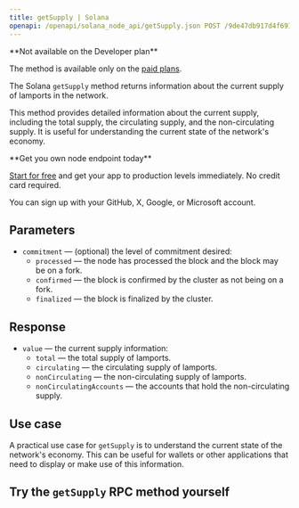 ---
title: getSupply | Solana
openapi: /openapi/solana_node_api/getSupply.json POST /9de47db917d4f69168e3fed02217d15b
---

<Note>
**Not available on the Developer plan**

The method is available only on the [paid plans](https://chainstack.com/pricing/).
</Note>


The Solana `getSupply` method returns information about the current supply of lamports in the network.

This method provides detailed information about the current supply, including the total supply, the circulating supply, and the non-circulating supply. It is useful for understanding the current state of the network's economy.

<Check>
**Get you own node endpoint today**

[Start for free](https://console.chainstack.com/) and get your app to production levels immediately. No credit card required.

You can sign up with your GitHub, X, Google, or Microsoft account.
</Check>


## Parameters

* `commitment` — (optional) the level of commitment desired:
  + `processed` — the node has processed the block and the block may be on a fork.
  + `confirmed` — the block is confirmed by the cluster as not being on a fork.
  + `finalized` — the block is finalized by the cluster.

## Response

* `value` — the current supply information:
  + `total` — the total supply of lamports.
  + `circulating` — the circulating supply of lamports.
  + `nonCirculating` — the non-circulating supply of lamports.
  + `nonCirculatingAccounts` — the accounts that hold the non-circulating supply.

## Use case

A practical use case for `getSupply` is to understand the current state of the network's economy. This can be useful for wallets or other applications that need to display or make use of this information.

## Try the `getSupply` RPC method yourself